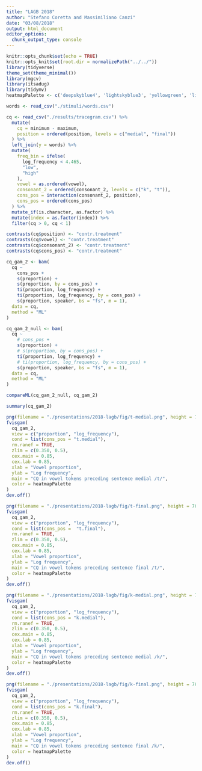 ```yaml
---
title: "LAGB 2018"
author: "Stefano Coretta and Massimiliano Canzi"
date: "03/08/2018"
output: html_document
editor_options: 
  chunk_output_type: console
---
```


```r
knitr::opts_chunk$set(echo = TRUE)
knitr::opts_knit$set(root.dir = normalizePath("../../"))
library(tidyverse)
theme_set(theme_minimal())
library(mgcv)
library(itsadug)
library(tidymv)
heatmapPalette <- c('deepskyblue4', 'lightskyblue3', 'yellowgreen', 'lightgoldenrod1', 'indianred3')
```

```r
words <- read_csv("./stimuli/words.csv")

cq <- read_csv("./results/tracegram.csv") %>%
  mutate(
    cq = minimum - maximum,
    position = ordered(position, levels = c("medial", "final"))
  ) %>%
  left_join(y = words) %>%
  mutate(
    freq_bin = ifelse(
      log_frequency < 4.465,
      "low",
      "high"
    ),
    vowel = as.ordered(vowel),
    consonant_2 = ordered(consonant_2, levels = c("k", "t")),
    cons_pos = interaction(consonant_2, position),
    cons_pos = ordered(cons_pos)
  ) %>%
  mutate_if(is.character, as.factor) %>%
  mutate(index = as.factor(index)) %>%
  filter(cq > 0, cq < 1)

contrasts(cq$position) <- "contr.treatment"
contrasts(cq$vowel) <- "contr.treatment"
contrasts(cq$consonant_2) <- "contr.treatment"
contrasts(cq$cons_pos) <- "contr.treatment"
```

```r
cq_gam_2 <- bam(
  cq ~
    cons_pos +
    s(proportion) +
    s(proportion, by = cons_pos) +
    ti(proportion, log_frequency) +
    ti(proportion, log_frequency, by = cons_pos) +
    s(proportion, speaker, bs = "fs", m = 1),
  data = cq,
  method = "ML"
)

cq_gam_2_null <- bam(
  cq ~
    # cons_pos +
    s(proportion) +
    # s(proportion, by = cons_pos) +
    ti(proportion, log_frequency) +
    # ti(proportion, log_frequency, by = cons_pos) +
    s(proportion, speaker, bs = "fs", m = 1),
  data = cq,
  method = "ML"
)

compareML(cq_gam_2_null, cq_gam_2)
```

```r
summary(cq_gam_2)
```

```r
png(filename = "./presentations/2018-lagb/fig/t-medial.png", height = 768, width = 1024)
fvisgam(
  cq_gam_2,
  view = c("proportion", "log_frequency"),
  cond = list(cons_pos = "t.medial"),
  rm.ranef = TRUE,
  zlim = c(0.350, 0.5),
  cex.main = 0.85,
  cex.lab = 0.85,
  xlab = "Vowel proportion",
  ylab = "Log frequency",
  main = "CQ in vowel tokens preceding sentence medial /t/",
  color = heatmapPalette
)
dev.off()

png(filename = "./presentations/2018-lagb/fig/t-final.png", height = 768, width = 1024)
fvisgam(
  cq_gam_2,
  view = c("proportion", "log_frequency"),
  cond = list(cons_pos =  "t.final"),
  rm.ranef = TRUE,
  zlim = c(0.350, 0.5),
  cex.main = 0.85,
  cex.lab = 0.85,
  xlab = "Vowel proportion",
  ylab = "Log frequency",
  main = "CQ in vowel tokens preceding sentence final /t/",
  color = heatmapPalette
)
dev.off()

png(filename = "./presentations/2018-lagb/fig/k-medial.png", height = 768, width = 1024)
fvisgam(
  cq_gam_2,
  view = c("proportion", "log_frequency"),
  cond = list(cons_pos = "k.medial"),
  rm.ranef = TRUE,
  zlim = c(0.350, 0.5),
  cex.main = 0.85,
  cex.lab = 0.85,
  xlab = "Vowel proportion",
  ylab = "Log frequency",
  main = "CQ in vowel tokens preceding sentence medial /k/",
  color = heatmapPalette
)
dev.off()

png(filename = "./presentations/2018-lagb/fig/k-final.png", height = 768, width = 1024)
fvisgam(
  cq_gam_2,
  view = c("proportion", "log_frequency"),
  cond = list(cons_pos = "k.final"),
  rm.ranef = TRUE,
  zlim = c(0.350, 0.5),
  cex.main = 0.85,
  cex.lab = 0.85,
  xlab = "Vowel proportion",
  ylab = "Log frequency",
  main = "CQ in vowel tokens preceding sentence final /k/",
  color = heatmapPalette
)
dev.off()
```
